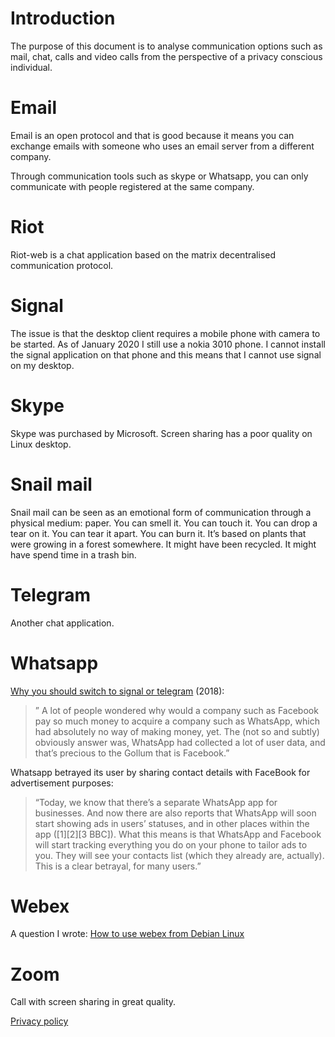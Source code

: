 
# Introduction

The purpose of this document is to analyse communication 
options such as mail, chat, calls and video calls from
the perspective of a privacy conscious individual.



# Email

Email is an open protocol and that is good because it means 
you can exchange emails with someone who uses an email server from a different company.

Through communication tools such as skype or Whatsapp, you can only communicate
with people registered at the same company.


# Riot

Riot-web is a chat application based on the matrix decentralised communication protocol. 

# Signal 

The issue is that the desktop client requires a mobile phone with camera to be started. 
As of January 2020 I still use a nokia 3010 phone.
I cannot install the signal application on that phone and this means that I cannot use signal on my desktop. 

# Skype

Skype was purchased by Microsoft. 
Screen sharing has a poor quality on Linux desktop.

# Snail mail

Snail mail can be seen as an emotional form of communication through a physical
medium: paper. You can smell it. You can touch it. You can drop a tear on it.
You can tear it apart. You can burn it. It's based on plants that were growing
in a forest somewhere. It might have been recycled. It might have spend time in
a trash bin. 

# Telegram

Another chat application. 

# Whatsapp

[Why you should switch to signal or telegram](https://medium.com/@contactsunny/why-you-should-switch-to-signal-or-telegram-from-whatsapp-today-fa773694d05e) (2018):

> " A lot of people wondered why would a company such as Facebook pay so much
> money to acquire a company such as WhatsApp, which had absolutely no way of
> making money, yet. The (not so and subtly) obviously answer was, WhatsApp had
> collected a lot of user data, and that’s precious to the Gollum that is
> Facebook."

Whatsapp betrayed its user by sharing contact details with FaceBook for advertisement purposes:

> "Today, we know that there’s a separate WhatsApp app for businesses. And now
> there are also reports that WhatsApp will soon start showing ads in users’
> statuses, and in other places within the app ([1][2][3 BBC]). What this means
> is that WhatsApp and Facebook will start tracking everything you do on your
> phone to tailor ads to you. They will see your contacts list (which they
> already are, actually). This is a clear betrayal, for many users. "

# Webex

A question I wrote: 
[How to use webex from Debian Linux](https://superuser.com/questions/1539643/how-to-use-webex-from-debian-linux)

# Zoom 

Call with screen sharing in great quality. 

[Privacy policy](https://zoom.us/privacy)



